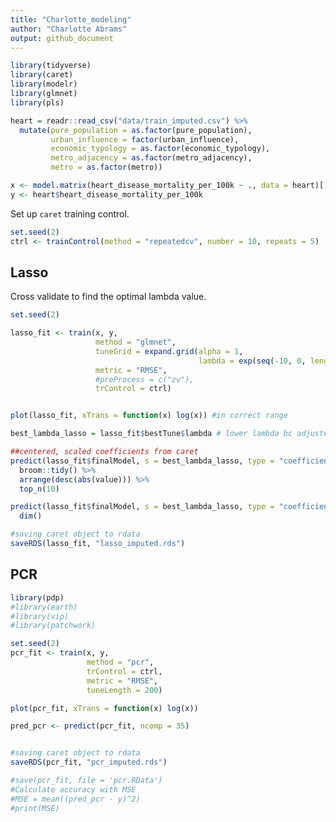 ```yaml
---
title: "Charlotte_modeling"
author: "Charlotte Abrams"
output: github_document
---
```


```r
library(tidyverse)
library(caret)
library(modelr)
library(glmnet)
library(pls)
```

```r
heart = readr::read_csv("data/train_imputed.csv") %>%
  mutate(pure_population = as.factor(pure_population),
         urban_influence = factor(urban_influence),
         economic_typology = as.factor(economic_typology),
         metro_adjacency = as.factor(metro_adjacency),
         metro = as.factor(metro)) 

x <- model.matrix(heart_disease_mortality_per_100k ~ ., data = heart)[,-1]
y <- heart$heart_disease_mortality_per_100k
```

Set up `caret` training control. 

```r
set.seed(2)
ctrl <- trainControl(method = "repeatedcv", number = 10, repeats = 5)
```

## Lasso

Cross validate to find the optimal lambda value.

```r
set.seed(2)

lasso_fit <- train(x, y,
                   method = "glmnet",
                   tuneGrid = expand.grid(alpha = 1,
                                          lambda = exp(seq(-10, 0, length = 200))),
                   metric = "RMSE",
                   #preProcess = c("zv"),
                   trControl = ctrl)


plot(lasso_fit, xTrans = function(x) log(x)) #in correct range

best_lambda_lasso = lasso_fit$bestTune$lambda # lower lambda bc adjusted bounds

##centered, scaled coefficients from caret
predict(lasso_fit$finalModel, s = best_lambda_lasso, type = "coefficients") %>% 
  broom::tidy() %>% 
  arrange(desc(abs(value))) %>% 
  top_n(10)

predict(lasso_fit$finalModel, s = best_lambda_lasso, type = "coefficients") %>% 
  dim()

#saving caret object to rdata
saveRDS(lasso_fit, "lasso_imputed.rds")
```


## PCR

```r
library(pdp)
#library(earth)
#library(vip)
#library(patchwork)

set.seed(2)
pcr_fit <- train(x, y,
                 method = "pcr",
                 trControl = ctrl,
                 metric = "RMSE",
                 tuneLength = 200)

plot(pcr_fit, xTrans = function(x) log(x)) 

pred_pcr <- predict(pcr_fit, ncomp = 35)


#saving caret object to rdata
saveRDS(pcr_fit, "pcr_imputed.rds")

#save(pcr_fit, file = 'pcr.RData')
#Calculate accuracy with MSE
#MSE = mean((pred_pcr - y)^2)
#print(MSE)

```






